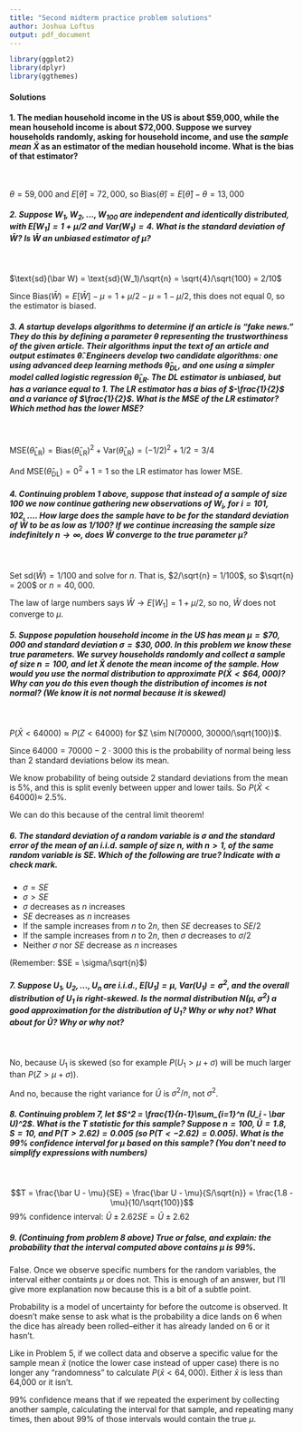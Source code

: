```yaml
---
title: "Second midterm practice problem solutions"
author: Joshua Loftus
output: pdf_document
---
```


```r
library(ggplot2)
library(dplyr)
library(ggthemes)
```

#### Solutions

#### 1. The median household income in the US is about \$59,000, while the mean household income is about \$72,000. Suppose we survey households randomly, asking for household income, and use the *sample mean* $\bar X$ as an estimator of the median household income. What is the bias of that estimator?

\ 

$\theta = 59,000$ and $E[\hat \theta] = 72,000$, so $\text{Bias}(\hat \theta) = E[\hat \theta] - \theta = 13,000$


##### 2. Suppose $W_1, W_2, \ldots, W_{100}$ are independent and identically distributed, with $E[W_1] = 1 + \mu/2$ and $\text{Var}(W_1) = 4$. What is the standard deviation of $\bar W$? Is $\bar W$ an unbiased estimator of $\mu$? 

\ 

$\text{sd}(\bar W) = \text{sd}(W_1)/\sqrt{n} = \sqrt{4}/\sqrt{100} = 2/10$

Since $\text{Bias}(\bar W) = E[\bar W] - \mu = 1 + \mu/2 - \mu = 1-\mu/2$, this does not equal 0, so the estimator is biased.

##### 3. A startup develops algorithms to determine if an article is "fake news." They do this by defining a parameter $\theta$ representing the trustworthiness of the given article. Their algorithms input the text of an article and output estimates $\hat \theta$. Engineers develop two candidate algorithms: one using advanced deep learning methods $\hat \theta_{\text{DL}}$, and one using a simpler model called logistic regression $\hat \theta_{\text{LR}}$. The DL estimator is unbiased, but has a variance equal to 1. The LR estimator has a bias of $-\frac{1}{2}$ and a variance of $\frac{1}{2}$. What is the MSE of the LR estimator? Which method has the lower MSE?

\ 

$\text{MSE}(\hat \theta_{\text{LR}}) = \text{Bias}(\hat \theta_{\text{LR}})^2 + \text{Var}(\hat \theta_{\text{LR}}) = (-1/2)^2 + 1/2 = 3/4$

And $\text{MSE}(\hat \theta_{\text{DL}}) = 0^2 + 1 = 1$ so the LR estimator has lower MSE.



##### 4. Continuing problem 1 above, suppose that instead of a sample of size 100 we now continue gathering new observations of $W_i$, for $i = 101, 102, \ldots$. How large does the sample have to be for the standard deviation of $\bar W$ to be as low as 1/100? If we continue increasing the sample size indefinitely $n \to \infty$, does $\bar W$ converge to the true parameter $\mu$?

\ 

Set $\text{sd}(\bar W) = 1/100$ and solve for $n$. That is, $2/\sqrt{n} = 1/100$, so $\sqrt{n} = 200$ or $n = 40,000$. 

The law of large numbers says $\bar W \to E[W_1] = 1 + \mu/2$, so no, $\bar W$ does not converge to $\mu$. 

\newpage


##### 5. Suppose population household income in the US has mean $\mu = \$70,000$ and standard deviation $\sigma = \$30,000$. In this problem we know these true parameters. We survey households randomly and collect a sample of size $n = 100$, and let $\bar X$ denote the mean income of the sample. How would you use the normal distribution to approximate $P(\bar X < \$64,000)$? Why can you do this even though the distribution of incomes is not normal? (We know it is not normal because it is skewed)

\ 

$P(\bar X < 64000) \approx P(Z < 64000)$ for $Z \sim N(70000, 30000/\sqrt{100})$.

Since $64000 = 70000 - 2 \cdot 3000$ this is the probability of normal being less than 2 standard deviations below its mean.

We know probability of being outside 2 standard deviations from the mean is 5\%, and this is split evenly between upper and lower tails. So $P(\bar X < 64000) \approx$ 2.5\%.

We can do this because of the central limit theorem!

##### 6. The standard deviation of a random variable is $\sigma$ and the standard error of the mean of an i.i.d. sample of size $n$, with $n > 1$, of the same random variable is $SE$. Which of the following are true? Indicate with a check mark.

- $\sigma = SE$ 
- $\sigma > SE$ \checkmark
- $\sigma$ decreases as $n$ increases
- $SE$ decreases as $n$ increases \checkmark
- If the sample increases from $n$ to $2n$, then $SE$ decreases to $SE/2$
- If the sample increases from $n$ to $2n$, then $\sigma$ decreases to $\sigma/2$
- Neither $\sigma$ nor $SE$ decrease as $n$ increases

(Remember: $SE = \sigma/\sqrt{n}$)

##### 7. Suppose $U_1, U_2, \ldots, U_n$ are i.i.d., $E[U_1] = \mu$, $\text{Var}(U_1) = \sigma^2$, and the overall distribution of $U_1$ is right-skewed. Is the normal distribution $N(\mu, \sigma^2)$ a good approximation for the distribution of $U_1$? Why or why not? What about for $\bar U$? Why or why not?

\ 

No, because $U_1$ is skewed (so for example $P(U_1 > \mu + \sigma)$ will be much larger than $P(Z > \mu + \sigma)$).

And no, because the right variance for $\bar U$ is $\sigma^2/n$, not $\sigma^2$.

##### 8. Continuing problem 7, let $S^2 = \frac{1}{n-1}\sum_{i=1}^n (U_i - \bar U)^2$. What is the $T$ statistic for this sample? Suppose $n = 100$, $\bar U = 1.8$, $S = 10$, and $P(T > 2.62) = 0.005$ (so $P(T < -2.62) = 0.005$). What is the 99\% confidence interval for $\mu$ based on this sample? (You don't need to simplify expressions with numbers)

\ 

$$T = \frac{\bar U - \mu}{SE} = \frac{\bar U - \mu}{S/\sqrt{n}} = \frac{1.8 - \mu}{10/\sqrt{100}}$$
99\% confidence interval: $\bar U \pm 2.62 SE = \bar U \pm 2.62$


##### 9. (Continuing from problem 8 above) True or false, and explain: the probability that the interval computed above contains $\mu$ is 99\%.

False. Once we observe specific numbers for the random variables, the interval either containts $\mu$ or does not. This is enough of an answer, but I'll give more explanation now because this is a bit of a subtle point.

Probability is a model of uncertainty for before the outcome is observed. It doesn't make sense to ask what is the probability a dice lands on 6 when the dice has already been rolled--either it has already landed on 6 or it hasn't.

Like in Problem 5, if we collect data and observe a specific value for the sample mean $\bar x$ (notice the lower case instead of upper case) there is no longer any "randomness" to calculate $P(\bar x < 64,000)$. Either $\bar x$ is less than 64,000 or it isn't.

99\% confidence means that if we repeated the experiment by collecting another sample, calculating the interval for that sample, and repeating many times, then about 99\% of those intervals would contain the true $\mu$.
